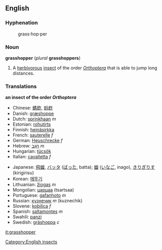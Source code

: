 ==English==
===Hyphenation===
:grass&middot;hop&middot;per

{{wikipedia}}
===Noun===
'''grasshopper''' (''plural'' '''grasshoppers''')
# A [[herbivorous]] [[insect]] of the order ''[[Orthoptera]]'' that is able to jump long distances.

===Translations===
'''an insect of the order ''Orthoptera'''''
{{top}}
*Chinese: [[螞蚱]], [[蚂蚱]]
*Danish: [[græshoppe]]
*Dutch: [[sprinkhaan]] ''m''
*Estonian: [[rohutirts]]
*Finnish: [[heinäsirkka]]
*French: [[sauterelle]] ''f''
*German: [[Heuschrecke]] ''f''
*Hebrew: [[חגב|חָגָב]] ''m''
*Hungarian: [[tücsök]]
*Italian: [[cavalletta]] ''f''
{{mid}}
*Japanese: [[飛蝗]], [[バッタ]] ([[ばった]], batta); [[蝗]] ([[いなご]], inago), [[きりぎりす]] (kirigirisu)
*Korean: [[메뚜기]]
*Lithuanian: [[žiogas]] ''m''
*Mongolian: [[царцаа]] (tsartsaa)
*Portuguese: [[gafanhoto]] ''m''
*Russian: [[кузнечик]] ''m'' (kuznechik)
*Slovene: [[kobilica]] ''f''
*Spanish: [[saltamontes]] ''m''
*Swahili: [[panzi]]
*Swedish: [[gräshoppa]] ''c''
{{bottom}}

[[Category:English insects]]
[[it:grasshopper]]